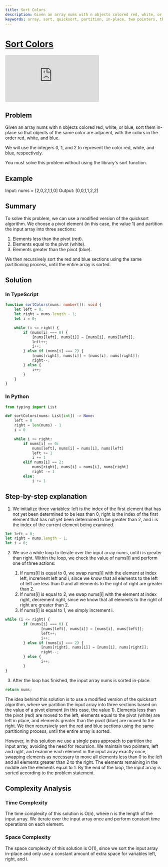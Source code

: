 ```yaml
---
title: Sort Colors
description: Given an array nums with n objects colored red, white, or blue, sort them in-place so that objects of the same color are adjacent, with the colors in the order red, white, and blue.
keywords: array, sort, quicksort, partition, in-place, two pointers, three pointers, three-way partitioning, dutch national flag problem, leetcode, leetcode medium, leetcode sort colors
---
```



# [Sort Colors](https://leetcode.com/problems/sort-colors) <DifficultyChip difficulty="medium" />

<div className="iframe-container">
	<iframe className="responsive-iframe" src="https://www.youtube.com/embed/4xbWSRZHqac"
					title="YouTube video player" frameBorder="0"
					allow="accelerometer; autoplay; clipboard-write; encrypted-media; gyroscope; picture-in-picture"
					allowFullScreen></iframe>
</div>

## Problem

Given an array nums with n objects colored red, white, or blue, sort them in-place so that objects of the same color are adjacent, with the colors in the order red, white, and blue.

We will use the integers 0, 1, and 2 to represent the color red, white, and blue, respectively.

You must solve this problem without using the library's sort function.

## Example

Input: nums = [2,0,2,1,1,0]
Output: [0,0,1,1,2,2]

## Summary

To solve this problem, we can use a modified version of the quicksort algorithm. We choose a pivot element (in this case, the value 1) and partition the input array into three sections:

1. Elements less than the pivot (red).
2. Elements equal to the pivot (white).
3. Elements greater than the pivot (blue).

We then recursively sort the red and blue sections using the same partitioning process, until the entire array is sorted.

## Solution

### In TypeScript

```typescript
function sortColors(nums: number[]): void {
    let left = 0;
    let right = nums.length - 1;
    let i = 0;

    while (i <= right) {
        if (nums[i] === 0) {
            [nums[left], nums[i]] = [nums[i], nums[left]];
            left++;
            i++;
        } else if (nums[i] === 2) {
            [nums[right], nums[i]] = [nums[i], nums[right]];
            right--;
        } else {
            i++;
        }
    }
}
```

### In Python

```python
from typing import List

def sortColors(nums: List[int]) -> None:
    left = 0
    right = len(nums) - 1
    i = 0

    while i <= right:
        if nums[i] == 0:
            nums[left], nums[i] = nums[i], nums[left]
            left += 1
            i += 1
        elif nums[i] == 2:
            nums[right], nums[i] = nums[i], nums[right]
            right -= 1
        else:
            i += 1
```

## Step-by-step explanation

1. We initialize three variables: left is the index of the first element that has not yet been determined to be less than 0, right is the index of the first element that has not yet been determined to be greater than 2, and i is the index of the current element being examined.

```typescript
let left = 0;
let right = nums.length - 1;
let i = 0;
```

2. We use a while loop to iterate over the input array nums, until i is greater than right. Within the loop, we check the value of nums[i] and perform one of three actions:

	1. If nums[i] is equal to 0, we swap nums[i] with the element at index left, increment left and i, since we know that all elements to the left of left are less than 0 and all elements to the right of right are greater than 2.
	2. If nums[i] is equal to 2, we swap nums[i] with the element at index right, decrement right, since we know that all elements to the right of right are greater than 2.
	3. If nums[i] is equal to 1, we simply increment i.

```typescript
while (i <= right) {
		if (nums[i] === 0) {
				[nums[left], nums[i]] = [nums[i], nums[left]];
				left++;
				i++;
		} else if (nums[i] === 2) {
				[nums[right], nums[i]] = [nums[i], nums[right]];
				right--;
		} else {
				i++;
		}
}
```

3. After the loop has finished, the input array nums is sorted in-place.

```typescript
return nums;
```

The idea behind this solution is to use a modified version of the quicksort algorithm, where we partition the input array into three sections based on the value of a pivot element (in this case, the value 1). Elements less than the pivot (red) are moved to the left, elements equal to the pivot (white) are left in place, and elements greater than the pivot (blue) are moved to the right. We then recursively sort the red and blue sections using the same partitioning process, until the entire array is sorted.

However, in this solution we use a single pass approach to partition the input array, avoiding the need for recursion. We maintain two pointers, left and right, and examine each element in the input array exactly once, swapping elements as necessary to move all elements less than 0 to the left and all elements greater than 2 to the right. The elements remaining in the middle are the elements equal to 1. By the end of the loop, the input array is sorted according to the problem statement.

## Complexity Analysis

### Time Complexity

The time complexity of this solution is O(n), where n is the length of the input array. We iterate over the input array once and perform constant time operations on each element.

### Space Complexity

The space complexity of this solution is O(1), since we sort the input array in-place and only use a constant amount of extra space for variables left, right, and i.
